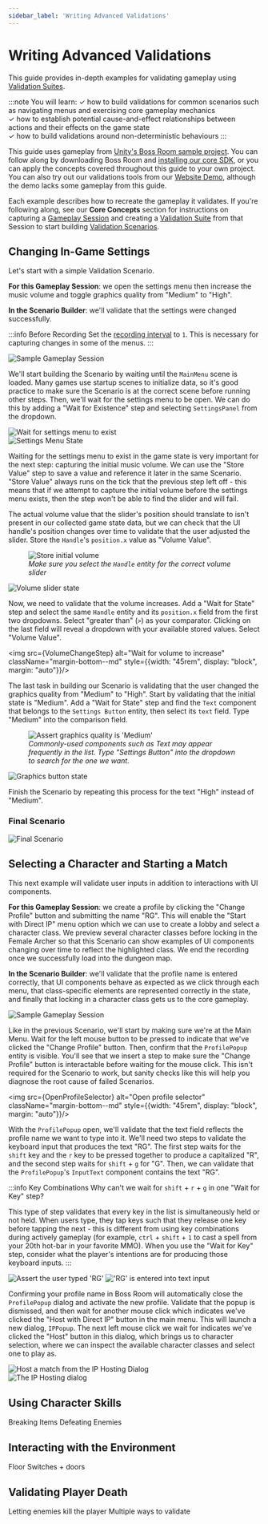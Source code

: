 ```yaml
---
sidebar_label: 'Writing Advanced Validations'
---
```


# Writing Advanced Validations

This guide provides in-depth examples for validating gameplay using [Validation Suites](../core-concepts/validation-suites).

:::note You will learn:
✓ how to build validations for common scenarios such as navigating menus and exercising core gameplay mechanics<br/>
✓ how to establish potential cause-and-effect relationships between actions and their effects on the game state<br/>
✓ how to build validations around non-deterministic behaviours
:::

This guide uses gameplay from [Unity's Boss Room sample project](https://github.com/Unity-Technologies/com.unity.multiplayer.samples.coop).
You can follow along by downloading Boss Room and [installing our core SDK](../getting-started/installing-regression-games),
or you can apply the concepts covered throughout this guide to your own project.
You can also try out our validations tools from our [Website Demo](https://play.regression.gg/validations-demo),
although the demo lacks some gameplay from this guide.

Each example describes how to recreate the gameplay it validates.
If you're following along, see our **Core Concepts** section for instructions on
capturing a [Gameplay Session](../core-concepts/gameplay-sessions)
and creating a [Validation Suite](../core-concepts/validation-suites) from that Session
to start building [Validation Scenarios](../core-concepts/validation-suites#validation-scenarios).

## Changing In-Game Settings

Let's start with a simple Validation Scenario.

**For this Gameplay Session**: we open the settings menu then increase the music volume and toggle graphics quality from "Medium" to "High".

**In the Scenario Builder**: we'll validate that the settings were changed successfully.

:::info Before Recording
Set the [recording interval](../core-concepts/recording-gameplay#adjusting-the-recording-interval) to `1`. This is necessary for capturing changes in some of the menus.
:::

![Sample Gameplay Session](img/writing-advanced-validations/changing-in-game-settings/sample-gameplay-session.gif)

We'll start building the Scenario by waiting until the `MainMenu` scene is loaded.
Many games use startup scenes to initialize data, so it's good practice to make sure the Scenario is at the correct scene
before running other steps.
Then, we'll wait for the settings menu to be open.
We can do this by adding a "Wait for Existence" step and selecting `SettingsPanel` from the dropdown.


<div className="container row margin-bottom--md">
    <div className="col col--7">
        <img src={SettingsMenuExistsStep} alt="Wait for settings menu to exist"/>
    </div>
    <div className="col col--5">
        <img src={SettingsMenuExistsSupplement} alt="Settings Menu State" />
    </div>
</div>

Waiting for the settings menu to exist in the game state is very important for the next step: capturing the initial music volume.
We can use the "Store Value" step to save a value and reference it later in the same Scenario.
"Store Value" always runs on the tick that the previous step left off - this means that
if we attempt to capture the initial volume before the settings menu exists,
then the step won't be able to find the slider and will fail.

The actual volume value that the slider's position should translate to isn't present in our collected game state data,
but we can check that the UI handle's position changes over time to validate that the user adjusted the slider.
Store the `Handle`'s `position.x` value as "Volume Value".


<div className="container row margin-bottom--md">
    <div className="col col--7">
        <figure className="margin--none text--center">
            <img src={StoreInitialVolumeStep} alt="Store initial volume"/>
            <figcaption><i>Make sure you select the <code>Handle</code> entity for the correct volume slider</i></figcaption>
        </figure>
    </div>
    <div className="col col--5">
        <img src={StoreInitialVolumeSupplement} alt="Volume slider state"/>
    </div>
</div>

Now, we need to validate that the volume increases.
Add a "Wait for State" step and select the same `Handle` entity and its `position.x` field from the first two dropdowns.
Select "greater than" (`>`) as your comparator.
Clicking on the last field will reveal a dropdown with your available stored values.
Select "Volume Value".


<img src={VolumeChangeStep} alt="Wait for volume to increase" className="margin-bottom--md" style={{width: "45rem", display: "block", margin: "auto"}}/>

The last task in building our Scenario is validating that the user changed the graphics quality from "Medium" to "High".
Start by validating that the initial state is "Medium".
Add a "Wait for State" step and find the `Text` component that belongs to the `Settings Button` entity,
then select its `text` field. Type "Medium" into the comparison field.


<div className="container row margin-bottom--md">
    <div className="col col--7">
        <figure className="margin--none text--center">
            <img src={GraphicsMediumStep} alt="Assert graphics quality is 'Medium'"/>
            <figcaption>
                <i>
                    Commonly-used components such as Text may appear frequently in the list.
                    Type "Settings Button" into the dropdown to search for the one we want.
                </i>
            </figcaption>
        </figure>
    </div>
    <div className="col col--5">
        <img src={GraphicsSupplement} alt="Graphics button state"/>
    </div>
</div>

Finish the Scenario by repeating this process for the text "High" instead of "Medium".

### Final Scenario

![Final Scenario](img/writing-advanced-validations/changing-in-game-settings/final-scenario.png)


## Selecting a Character and Starting a Match

This next example will validate user inputs in addition to interactions with UI components.

**For this Gameplay Session**: we create a profile by clicking the "Change Profile" button and submitting the name "RG".
This will enable the "Start with Direct IP" menu option which we can use to create a lobby and select a character class.
We preview several character classes before locking in the Female Archer so that this Scenario can show examples of
UI components changing over time to reflect the highlighted class.
We end the recording once we successfully load into the dungeon map.

**In the Scenario Builder**: we'll validate that the profile name is entered correctly, that UI components behave as expected as we
click through each menu, that class-specific elements are represented correctly in the state, and finally that locking in a
character class gets us to the core gameplay.

![Sample Gameplay Session](img/writing-advanced-validations/starting-a-match/sample-gameplay-session.gif)

Like in the previous Scenario, we'll start by making sure we're at the Main Menu.
Wait for the left mouse button to be pressed to indicate that we've clicked the "Change Profile" button.
Then, confirm that the `ProfilePopup` entity is visible.
You'll see that we insert a step to make sure the "Change Profile" button is interactable before waiting for the mouse click.
This isn't required for the Scenario to work, but sanity checks like this will help you diagnose
the root cause of failed Scenarios.


<img src={OpenProfileSelector} alt="Open profile selector" className="margin-bottom--md" style={{width: "45rem", display: "block", margin: "auto"}}/>

With the `ProfilePopup` open, we'll validate that the text field reflects the profile name we want to type into it.
We'll need two steps to validate the keyboard input that produces the text "RG".
The first step waits for the `shift` key and the `r` key to be pressed together to produce a capitalized "R",
and the second step waits for `shift` + `g` for "G".
Then, we can validate that the `ProfilePopup`'s `InputText` component contains the text "RG".

:::info Key Combinations
Why can't we wait for `shift` + `r` + `g` in one "Wait for Key" step?

This type of step validates that every key in the list is simultaneously held or not held.
When users type, they tap keys such that they release one key before tapping the next -
this is different from using key combinations during actively gameplay
(for example, `ctrl` + `shift` + `1` to cast a spell from your 20th hot-bar in your favorite MMO).
When you use the "Wait for Key" step, consider what the player's intentions are for producing
those keyboard inputs.
:::


<div className="text--center margin-bottom--md">
    <img src={TypeProfileNameStep} alt="Assert the user typed 'RG'" style={{width: "45rem"}}/>
    <img src={TypeProfileNameSupplement} alt="'RG' is entered into text input" style={{width: "45rem"}}/>
</div>

Confirming your profile name in Boss Room will automatically close the `ProfilePopup` dialog
and activate the new profile.
Validate that the popup is dismissed, and then wait for another mouse click which indicates
we've clicked the "Host with Direct IP" button in the main menu.
This will launch a new dialog, `IPPopup`.
The next left mouse click we wait for indicates we've clicked the "Host" button in this dialog,
which brings us to character selection, where we can inspect the available character classes and select one to play as.


<div className="container row margin-bottom--md">
    <div className="col col--6">
        <img src={OpenHostingDialogStep} alt="Host a match from the IP Hosting Dialog"/>
    </div>
    <div className="col col--6">
        <img src={OpenHostingDialogSupplement} alt="The IP Hosting dialog"/>
    </div>
</div>




## Using Character Skills

Breaking Items
Defeating Enemies

## Interacting with the Environment

Floor Switches + doors

## Validating Player Death

Letting enemies kill the player
Multiple ways to validate

